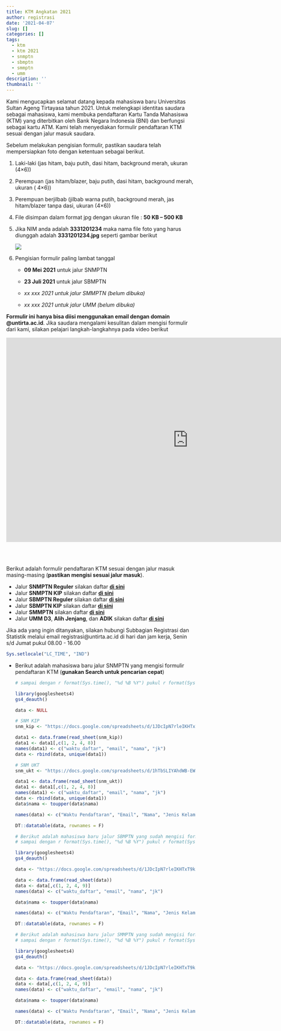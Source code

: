 ```yaml
---
title: KTM Angkatan 2021
author: registrasi
date: '2021-04-07'
slug: []
categories: []
tags:
  - ktm
  - ktm 2021
  - snmptn
  - sbmptn
  - smmptn
  - umm
description: ''
thumbnail: ''
---
```


Kami mengucapkan selamat datang kepada mahasiswa baru Universitas Sultan Ageng Tirtayasa tahun 2021. Untuk melengkapi identitas saudara sebagai mahasiswa, kami membuka pendaftaran Kartu Tanda Mahasiswa (KTM) yang diterbitkan oleh Bank Negara Indonesia (BNI) dan berfungsi sebagai kartu ATM. Kami telah menyediakan formulir pendaftaran KTM sesuai dengan jalur masuk saudara.

Sebelum melakukan pengisian formulir, pastikan saudara telah mempersiapkan foto dengan ketentuan sebagai berikut.

1.  Laki-laki (jas hitam, baju putih, dasi hitam, background merah, ukuran (4×6))

2.  Perempuan (jas hitam/blazer, baju putih, dasi hitam, background merah, ukuran ( 4×6))

3.  Perempuan berjilbab (jilbab warna putih, background merah, jas hitam/blazer tanpa dasi, ukuran (4×6))

4.  File disimpan dalam format jpg dengan ukuran file : **50 KB -- 500 KB**

5.  Jika NIM anda adalah **3331201234** maka nama file foto yang harus diunggah adalah **3331201234.jpg** seperti gambar berikut

    ![](images/tes.jpg)

6.  Pengisian formulir paling lambat tanggal

    -   **09 Mei 2021** untuk jalur SNMPTN

    -   **23 Juli 2021** untuk jalur SBMPTN

    -   *xx xxx 2021 untuk jalur SMMPTN (belum dibuka)*

    -   *xx xxx 2021 untuk jalur UMM (belum dibuka)*

**Formulir ini hanya bisa diisi menggunakan email dengan domain \@untirta.ac.id**. Jika saudara mengalami kesulitan dalam mengisi formulir dari kami, silakan pelajari langkah-langkahnya pada video berikut

<iframe width="967" height="544" src="https://www.youtube.com/embed/TnH_MEHd1dc" title="YouTube video player" frameborder="0" allow="accelerometer; autoplay; clipboard-write; encrypted-media; gyroscope; picture-in-picture" allowfullscreen>

</iframe>

<br><br>

Berikut adalah formulir pendaftaran KTM sesuai dengan jalur masuk masing-masing (**pastikan mengisi sesuai jalur masuk**).

-   Jalur **SNMPTN Reguler** silakan daftar [**di sini**](https://docs.google.com/forms/d/e/1FAIpQLSeBs8MoLnSHBRHYo_3XrtXJGQP81BdKidAvMAARI9Ebjep0FQ/viewform){target="_blank"}
-   Jalur **SNMPTN KIP** silakan daftar [**di sini**](https://docs.google.com/forms/d/e/1FAIpQLSfbBiq4r7-C2byyqZ1ifc6kArsEgJmVIOcir9R_t00JvdKd4Q/viewform){target="_blank"}
-   Jalur **SBMPTN Reguler** silakan daftar [**di sini**](https://docs.google.com/forms/d/e/1FAIpQLScA6hF9CUpaJ_RLMK8GpAu7WcjAZ2d1XWi7XJDitHK5gd6Ohw/viewform){target="_blank"}
-   Jalur **SBMPTN KIP** silakan daftar [**di sini**](https://docs.google.com/forms/d/e/1FAIpQLScA6hF9CUpaJ_RLMK8GpAu7WcjAZ2d1XWi7XJDitHK5gd6Ohw/viewform){target="_blank"}
-   Jalur **SMMPTN** silakan daftar [**di sini**](https://docs.google.com/forms/d/e/1FAIpQLSdNpjikwc5voegw8L7jI3M9ybrwRpeoZlw_syZXp1OhAHEHyg/viewform){target="_blank"}
-   Jalur **UMM D3**, **Alih Jenjang**, dan **ADIK** silakan daftar [**di sini**](https://docs.google.com/forms/d/e/1FAIpQLSdJFwYSK9GGtDeIvDBWqo2E5j6wAfh_TVGmcQkyEiZQVrJwzg/viewform){target="_blank"}

Jika ada yang ingin ditanyakan, silakan hubungi Subbagian Registrasi dan Statistik melalui email registrasi\@untirta.ac.id di hari dan jam kerja, Senin s/d Jumat pukul 08.00 - 16.00

```r
Sys.setlocale("LC_TIME", "IND") 
```

-   Berikut adalah mahasiswa baru jalur SNMPTN yang mengisi formulir pendaftaran KTM (**gunakan Search untuk pencarian cepat**)

    ```r
    # sampai dengan r format(Sys.time(), "%d %B %Y") pukul r format(Sys.time(), "%X") 

    library(googlesheets4)
    gs4_deauth()

    data <- NULL

    # SNM KIP
    snm_kip <- "https://docs.google.com/spreadsheets/d/1JDcIpN7rleIKHTxT9kNtQ1W-P-i7pzbjLSSGOnOB_54/edit?usp=sharing"

    data1 <- data.frame(read_sheet(snm_kip))
    data1 <- data1[,c(1, 2, 4, 8)]
    names(data1) <- c("waktu_daftar", "email", "nama", "jk")
    data <- rbind(data, unique(data1))

    # SNM UKT
    snm_ukt <- "https://docs.google.com/spreadsheets/d/1hTbSLIYAhdWB-EWdH_mZSiMTKY8A-e4kzjX1YtBgsc0/edit?usp=sharing"

    data1 <- data.frame(read_sheet(snm_ukt))
    data1 <- data1[,c(1, 2, 4, 8)]
    names(data1) <- c("waktu_daftar", "email", "nama", "jk")
    data <- rbind(data, unique(data1))
    data$nama <- toupper(data$nama)

    names(data) <- c("Waktu Pendaftaran", "Email", "Nama", "Jenis Kelamin")

    DT::datatable(data, rownames = F)
    ```

    ```r
    # Berikut adalah mahasiswa baru jalur SBMPTN yang sudah mengisi formulir pendaftaran KTM sampai dengan r format(Sys.time(), "%d %B %Y") pukul r format(Sys.time(), "%X") (gunakan Search untuk pencarian cepat)
    # sampai dengan r format(Sys.time(), "%d %B %Y") pukul r format(Sys.time(), "%X") 

    library(googlesheets4)
    gs4_deauth()

    data <- "https://docs.google.com/spreadsheets/d/1JDcIpN7rleIKHTxT9kNtQ1W-P-i7pzbjLSSGOnOB_54/edit?usp=sharing"

    data <- data.frame(read_sheet(data))
    data <- data[,c(1, 2, 4, 9)]
    names(data) <- c("waktu_daftar", "email", "nama", "jk")

    data$nama <- toupper(data$nama)

    names(data) <- c("Waktu Pendaftaran", "Email", "Nama", "Jenis Kelamin")

    DT::datatable(data, rownames = F)
    ```

    ```r
    # Berikut adalah mahasiswa baru jalur SMMPTN yang sudah mengisi formulir pendaftaran KTM sampai dengan r format(Sys.time(), "%d %B %Y") pukul r format(Sys.time(), "%X") (gunakan Search untuk pencarian cepat)
    # sampai dengan r format(Sys.time(), "%d %B %Y") pukul r format(Sys.time(), "%X") 

    library(googlesheets4)
    gs4_deauth()

    data <- "https://docs.google.com/spreadsheets/d/1JDcIpN7rleIKHTxT9kNtQ1W-P-i7pzbjLSSGOnOB_54/edit?usp=sharing"

    data <- data.frame(read_sheet(data))
    data <- data[,c(1, 2, 4, 9)]
    names(data) <- c("waktu_daftar", "email", "nama", "jk")

    data$nama <- toupper(data$nama)

    names(data) <- c("Waktu Pendaftaran", "Email", "Nama", "Jenis Kelamin")

    DT::datatable(data, rownames = F)
    ```
